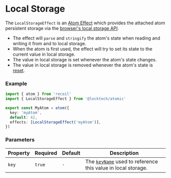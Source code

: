 
<Meta title="State/Effects/Local Storage" />

# Local Storage

The `LocalStorageEffect` is an [Atom Effect](https://recoiljs.org/docs/guides/atom-effects) which provides the attached atom
persistent storage via the [browser's local storage API](https://developer.mozilla.org/en-US/docs/Web/API/Window/localStorage).

* The effect will `parse` and `stringify` the atom's state when reading and writing it from and to local storage.
* When the atom is first used, the effect will try to set its state to the current value in local storage.
* The value in local storage is set whenever the atom's state changes.
* The value in local storage is removed whenever the atom's state is [reset](https://recoiljs.org/docs/api-reference/core/useResetRecoilState).

### Example

```ts
import { atom } from 'recoil'
import { LocalStorageEffect } from '@locktech/atomic'

export const MyAtom = atom({
  key: 'myAtom',
  default: 42,
  effects: [LocalStorageEffect('myAtom')],
})
```

### Parameters

| Property     	| Required     	| Default     	| Description                                                                                                                                  	|
|--------------	|--------------	|--------------	|---------------------------------------------------------------------------------------------------------------------------------------------	|
| `key`       	| `true`       	| `-`         	| The [`keyName`](https://developer.mozilla.org/en-US/docs/Web/API/Storage/setItem#parameters) used to reference this value in local storage. 	|
